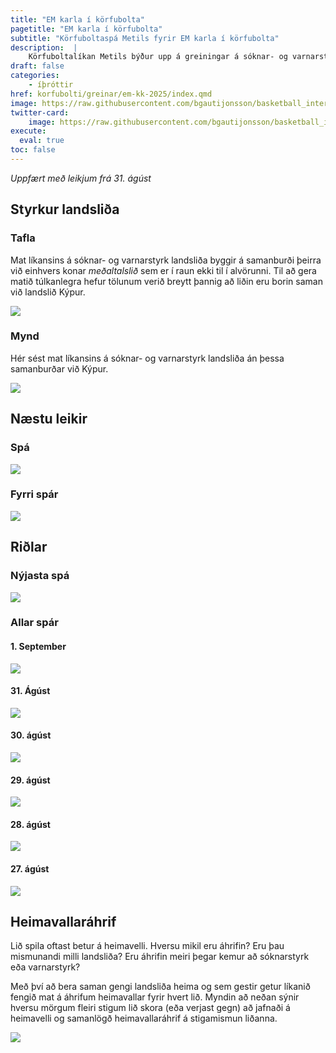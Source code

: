 ```yaml
---
title: "EM karla í körfubolta"
pagetitle: "EM karla í körfubolta"
subtitle: "Körfuboltaspá Metils fyrir EM karla í körfubolta"
description:  |
    Körfuboltalíkan Metils býður upp á greiningar á sóknar- og varnarstyrk landsliða ásamt því að spá fyrir um úrslit komandi leikja og greina hvaða landslið fær mestan stuðning á heimavelli.
draft: false
categories:
    - íþróttir
href: korfubolti/greinar/em-kk-2025/index.qmd
image: https://raw.githubusercontent.com/bgautijonsson/basketball_international/refs/heads/master/results/male/2025-08-29/figures/styrkur_table.png
twitter-card:
    image: https://raw.githubusercontent.com/bgautijonsson/basketball_international/refs/heads/master/results/male/2025-08-29/figures/styrkur_table.png
execute: 
  eval: true
toc: false
---
```


*Uppfært með leikjum frá 31. ágúst*

## Styrkur landsliða



::: {.panel-tabset .nav-pills}

### Tafla

Mat líkansins á sóknar- og varnarstyrk landsliða byggir á samanburði þeirra við einhvers konar *meðaltalslið* sem er í raun ekki til í alvörunni. Til að gera matið túlkanlegra hefur tölunum verið breytt þannig að liðin eru borin saman við landslið Kýpur.

![](https://raw.githubusercontent.com/bgautijonsson/basketball_international/refs/heads/master/results/male/2025-08-31/figures/styrkur_table.png)

### Mynd

Hér sést mat líkansins á sóknar- og varnarstyrk landsliða án þessa samanburðar við Kýpur. 

![](https://raw.githubusercontent.com/bgautijonsson/basketball_international/refs/heads/master/results/male/2025-08-31/figures/styrkur.png)

:::

## Næstu leikir

::: {.panel-tabset .nav-pills}

### Spá

![](https://raw.githubusercontent.com/bgautijonsson/basketball_international/refs/heads/master/results/male/2025-08-31/figures/next_round_predictions.png)

### Fyrri spár

![](https://raw.githubusercontent.com/bgautijonsson/basketball_international/refs/heads/master/results/male/accuracy_home_away.png)

:::

## Riðlar

::: {.panel-tabset .nav-pills}

### Nýjasta spá

![](https://raw.githubusercontent.com/bgautijonsson/basketball_international/refs/heads/master/results/male/2025-08-31/figures/group_table.png)

### Allar spár

::: {.panel-tabset .nav-pills}

#### 1. September

![](https://raw.githubusercontent.com/bgautijonsson/basketball_international/refs/heads/master/results/male/2025-08-31/figures/group_table.png)

#### 31. Ágúst

![](https://raw.githubusercontent.com/bgautijonsson/basketball_international/refs/heads/master/results/male/2025-08-30/figures/group_table.png)

#### 30. ágúst

![](https://raw.githubusercontent.com/bgautijonsson/basketball_international/refs/heads/master/results/male/2025-08-29/figures/group_table.png)

#### 29. ágúst

![](https://raw.githubusercontent.com/bgautijonsson/basketball_international/refs/heads/master/results/male/2025-08-28/figures/group_table.png)

#### 28. ágúst

![](https://raw.githubusercontent.com/bgautijonsson/basketball_international/refs/heads/master/results/male/2025-08-27/figures/group_table.png)

#### 27. ágúst

![](https://raw.githubusercontent.com/bgautijonsson/basketball_international/refs/heads/master/results/male/2025-08-26/figures/group_table.png)

:::

:::

## Heimavallaráhrif

Lið spila oftast betur á heimavelli. Hversu mikil eru áhrifin? Eru þau mismunandi milli landsliða? Eru áhrifin meiri þegar kemur að sóknarstyrk eða varnarstyrk?

Með því að bera saman gengi landsliða heima og sem gestir getur líkanið fengið mat á áhrifum heimavallar fyrir hvert lið. Myndin að neðan sýnir hversu mörgum fleiri stigum lið skora (eða verjast gegn) að jafnaði á heimavelli og samanlögð heimavallaráhrif á stigamismun liðanna.

![](https://raw.githubusercontent.com/bgautijonsson/basketball_international/refs/heads/master/results/male/2025-08-31/figures/home_advantage.png)